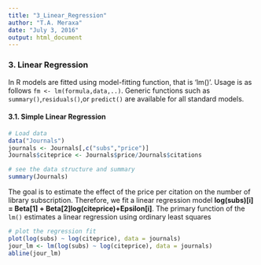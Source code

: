 ```yaml
---
title: "3_Linear_Regression"
author: "T.A. Meraxa"
date: "July 3, 2016"
output: html_document
---
```


### 3. Linear Regression

In R models are fitted using model-fitting function, that is 'lm()'. Usage is as follows 
`fm <- lm(formula,data,..)`. Generic functions such as `summary()`,`residuals()`,or `predict()` are available for all standard models.

#### 3.1. Simple Linear Regression

```r
# Load data
data("Journals")
journals <- Journals[,c("subs","price")]
Journals$citeprice <- Journals$price/Journals$citations
```

```r
# see the data structure and summary
summary(Journals)
```

The goal is to estimate the effect of the price per citation on the number of library subscription. Therefore, we fit a linear regression model **log(subs)[i] = Beta[1] + Beta[2]log(citeprice)+Epsilon[i]**. The primary function of the `lm()` estimates a linear regression using ordinary least squares

```r
# plot the regression fit
plot(log(subs) ~ log(citeprice), data = journals)
jour_lm <- lm(log(subs) ~ log(citeprice), data = journals)
abline(jour_lm)
```
